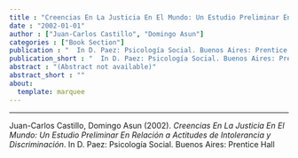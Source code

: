 ```yaml
---
title : "Creencias En La Justicia En El Mundo: Un Estudio Preliminar En Relación a Actitudes de Intolerancia y Discriminación"
date : "2002-01-01"
author : ["Juan-Carlos Castillo", "Domingo Asun"]
categories : ["Book Section"]
publication : "  In D. Paez: Psicología Social. Buenos Aires: Prentice Hall"
publication_short : "  In D. Paez: Psicología Social. Buenos Aires: Prentice Hall"
abstract : "(Abstract not available)"
abstract_short : ""
about:
  template: marquee
---
```

---


::: {.callout-note title="How to cite this work"}

Juan-Carlos Castillo, Domingo Asun (2002). *Creencias En La Justicia En El Mundo: Un Estudio Preliminar En Relación a Actitudes de Intolerancia y Discriminación*.   In D. Paez: Psicología Social. Buenos Aires: Prentice Hall

:::

